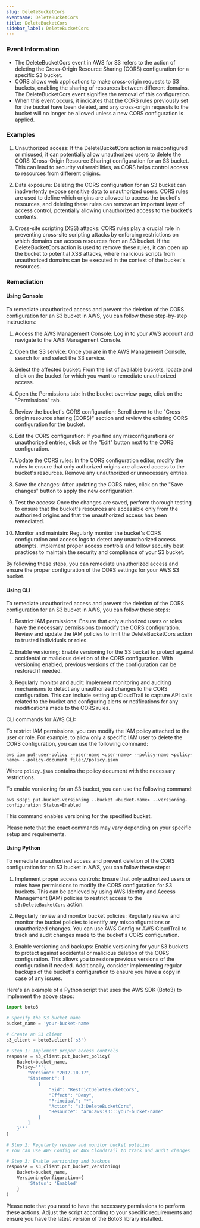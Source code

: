 ```yaml
--- 
slug: DeleteBucketCors
eventname: DeleteBucketCors
title: DeleteBucketCors
sidebar_label: DeleteBucketCors
---
```

                       
### Event Information

- The DeleteBucketCors event in AWS for S3 refers to the action of deleting the Cross-Origin Resource Sharing (CORS) configuration for a specific S3 bucket.
- CORS allows web applications to make cross-origin requests to S3 buckets, enabling the sharing of resources between different domains. The DeleteBucketCors event signifies the removal of this configuration.
- When this event occurs, it indicates that the CORS rules previously set for the bucket have been deleted, and any cross-origin requests to the bucket will no longer be allowed unless a new CORS configuration is applied.


### Examples

1. Unauthorized access: If the DeleteBucketCors action is misconfigured or misused, it can potentially allow unauthorized users to delete the CORS (Cross-Origin Resource Sharing) configuration for an S3 bucket. This can lead to security vulnerabilities, as CORS helps control access to resources from different origins.

2. Data exposure: Deleting the CORS configuration for an S3 bucket can inadvertently expose sensitive data to unauthorized users. CORS rules are used to define which origins are allowed to access the bucket's resources, and deleting these rules can remove an important layer of access control, potentially allowing unauthorized access to the bucket's contents.

3. Cross-site scripting (XSS) attacks: CORS rules play a crucial role in preventing cross-site scripting attacks by enforcing restrictions on which domains can access resources from an S3 bucket. If the DeleteBucketCors action is used to remove these rules, it can open up the bucket to potential XSS attacks, where malicious scripts from unauthorized domains can be executed in the context of the bucket's resources.

### Remediation

#### Using Console

To remediate unauthorized access and prevent the deletion of the CORS configuration for an S3 bucket in AWS, you can follow these step-by-step instructions:

1. Access the AWS Management Console: Log in to your AWS account and navigate to the AWS Management Console.

2. Open the S3 service: Once you are in the AWS Management Console, search for and select the S3 service.

3. Select the affected bucket: From the list of available buckets, locate and click on the bucket for which you want to remediate unauthorized access.

4. Open the Permissions tab: In the bucket overview page, click on the "Permissions" tab.

5. Review the bucket's CORS configuration: Scroll down to the "Cross-origin resource sharing (CORS)" section and review the existing CORS configuration for the bucket.

6. Edit the CORS configuration: If you find any misconfigurations or unauthorized entries, click on the "Edit" button next to the CORS configuration.

7. Update the CORS rules: In the CORS configuration editor, modify the rules to ensure that only authorized origins are allowed access to the bucket's resources. Remove any unauthorized or unnecessary entries.

8. Save the changes: After updating the CORS rules, click on the "Save changes" button to apply the new configuration.

9. Test the access: Once the changes are saved, perform thorough testing to ensure that the bucket's resources are accessible only from the authorized origins and that the unauthorized access has been remediated.

10. Monitor and maintain: Regularly monitor the bucket's CORS configuration and access logs to detect any unauthorized access attempts. Implement proper access controls and follow security best practices to maintain the security and compliance of your S3 bucket.

By following these steps, you can remediate unauthorized access and ensure the proper configuration of the CORS settings for your AWS S3 bucket.

#### Using CLI

To remediate unauthorized access and prevent the deletion of the CORS configuration for an S3 bucket in AWS, you can follow these steps:

1. Restrict IAM permissions: Ensure that only authorized users or roles have the necessary permissions to modify the CORS configuration. Review and update the IAM policies to limit the DeleteBucketCors action to trusted individuals or roles.

2. Enable versioning: Enable versioning for the S3 bucket to protect against accidental or malicious deletion of the CORS configuration. With versioning enabled, previous versions of the configuration can be restored if needed.

3. Regularly monitor and audit: Implement monitoring and auditing mechanisms to detect any unauthorized changes to the CORS configuration. This can include setting up CloudTrail to capture API calls related to the bucket and configuring alerts or notifications for any modifications made to the CORS rules.

CLI commands for AWS CLI:

To restrict IAM permissions, you can modify the IAM policy attached to the user or role. For example, to allow only a specific IAM user to delete the CORS configuration, you can use the following command:

```
aws iam put-user-policy --user-name <user-name> --policy-name <policy-name> --policy-document file://policy.json
```

Where `policy.json` contains the policy document with the necessary restrictions.

To enable versioning for an S3 bucket, you can use the following command:

```
aws s3api put-bucket-versioning --bucket <bucket-name> --versioning-configuration Status=Enabled
```

This command enables versioning for the specified bucket.

Please note that the exact commands may vary depending on your specific setup and requirements.

#### Using Python

To remediate unauthorized access and prevent deletion of the CORS configuration for an S3 bucket in AWS, you can follow these steps:

1. Implement proper access controls: Ensure that only authorized users or roles have permissions to modify the CORS configuration for S3 buckets. This can be achieved by using AWS Identity and Access Management (IAM) policies to restrict access to the `s3:DeleteBucketCors` action.

2. Regularly review and monitor bucket policies: Regularly review and monitor the bucket policies to identify any misconfigurations or unauthorized changes. You can use AWS Config or AWS CloudTrail to track and audit changes made to the bucket's CORS configuration.

3. Enable versioning and backups: Enable versioning for your S3 buckets to protect against accidental or malicious deletion of the CORS configuration. This allows you to restore previous versions of the configuration if needed. Additionally, consider implementing regular backups of the bucket's configuration to ensure you have a copy in case of any issues.

Here's an example of a Python script that uses the AWS SDK (Boto3) to implement the above steps:

```python
import boto3

# Specify the S3 bucket name
bucket_name = 'your-bucket-name'

# Create an S3 client
s3_client = boto3.client('s3')

# Step 1: Implement proper access controls
response = s3_client.put_bucket_policy(
    Bucket=bucket_name,
    Policy='''{
        "Version": "2012-10-17",
        "Statement": [
            {
                "Sid": "RestrictDeleteBucketCors",
                "Effect": "Deny",
                "Principal": "*",
                "Action": "s3:DeleteBucketCors",
                "Resource": "arn:aws:s3:::your-bucket-name"
            }
        ]
    }'''
)

# Step 2: Regularly review and monitor bucket policies
# You can use AWS Config or AWS CloudTrail to track and audit changes

# Step 3: Enable versioning and backups
response = s3_client.put_bucket_versioning(
    Bucket=bucket_name,
    VersioningConfiguration={
        'Status': 'Enabled'
    }
)
```

Please note that you need to have the necessary permissions to perform these actions. Adjust the script according to your specific requirements and ensure you have the latest version of the Boto3 library installed.


 